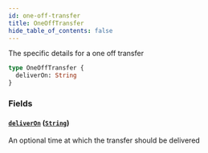 ```yaml
---
id: one-off-transfer
title: OneOffTransfer
hide_table_of_contents: false
---
```



The specific details for a one off transfer

```graphql
type OneOffTransfer {
  deliverOn: String
}
```


### Fields

#### [`deliverOn`](#) ([`String`](/docs/mainnet/graphql/scalars/string))

An optional time at which the transfer should be delivered




